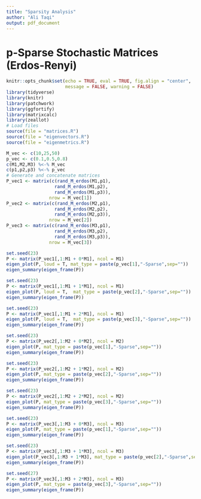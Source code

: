 ```yaml
---
title: "Sparsity Analysis"
author: "Ali Taqi"
output: pdf_document
---
```


# p-Sparse Stochastic Matrices (Erdos-Renyi)
```r
knitr::opts_chunk$set(echo = TRUE, eval = TRUE, fig.align = "center", 
                      message = FALSE, warning = FALSE)
library(tidyverse)
library(knitr)
library(patchwork)
library(ggfortify)
library(matrixcalc)
library(zeallot)
# Load files
source(file = "matrices.R")
source(file = "eigenvectors.R")
source(file = "eigenmetrics.R")
```

```r
M_vec <- c(10,25,50)
p_vec <- c(0.1,0.5,0.8)
c(M1,M2,M3) %<-% M_vec
c(p1,p2,p3) %<-% p_vec
# Generate and concatenate matrices
P_vec1 <- matrix(c(rand_M_erdos(M1,p1),
                  rand_M_erdos(M1,p2),
                  rand_M_erdos(M1,p3)),
                nrow = M_vec[1])
P_vec2 <- matrix(c(rand_M_erdos(M2,p1),
                  rand_M_erdos(M2,p2),
                  rand_M_erdos(M2,p3)),
                nrow = M_vec[2])
P_vec3 <- matrix(c(rand_M_erdos(M3,p1),
                  rand_M_erdos(M3,p2),
                  rand_M_erdos(M3,p3)),
                nrow = M_vec[3])
```

\newpage 

```r
set.seed(23)
P <- matrix(P_vec1[,1:M1 + 0*M1], ncol = M1)
eigen_plot(P, loud = T, mat_type = paste(p_vec[1],"-Sparse",sep=""))
eigen_summary(eigen_frame(P))
```

\newpage

```r
set.seed(23)
P <- matrix(P_vec1[,1:M1 + 1*M1], ncol = M1)
eigen_plot(P, loud = T,  mat_type = paste(p_vec[2],"-Sparse",sep=""))
eigen_summary(eigen_frame(P))
```

\newpage

```r
set.seed(23)
P <- matrix(P_vec1[,1:M1 + 2*M1], ncol = M1)
eigen_plot(P, loud = T,  mat_type = paste(p_vec[3],"-Sparse",sep=""))
eigen_summary(eigen_frame(P))
```

\newpage

```r
set.seed(23)
P <- matrix(P_vec2[,1:M2 + 0*M2], ncol = M2)
eigen_plot(P, mat_type = paste(p_vec[1],"-Sparse",sep=""))
eigen_summary(eigen_frame(P))
```

\newpage

```r
set.seed(23)
P <- matrix(P_vec2[,1:M2 + 1*M2], ncol = M2)
eigen_plot(P, mat_type = paste(p_vec[2],"-Sparse",sep=""))
eigen_summary(eigen_frame(P))
```

\newpage

```r
set.seed(23)
P <- matrix(P_vec2[,1:M2 + 2*M2], ncol = M2)
eigen_plot(P, mat_type = paste(p_vec[3],"-Sparse",sep=""))
eigen_summary(eigen_frame(P))
```

\newpage

```r
set.seed(23)
P <- matrix(P_vec3[,1:M3 + 0*M3], ncol = M3)
eigen_plot(P, mat_type = paste(p_vec[1],"-Sparse",sep=""))
eigen_summary(eigen_frame(P))
```

\newpage

```r
set.seed(23)
P <- matrix(P_vec3[,1:M3 + 1*M3], ncol = M3)
eigen_plot(P_vec3[,1:M3 + 1*M3], mat_type = paste(p_vec[2],"-Sparse",sep=""))
eigen_summary(eigen_frame(P))
```

\newpage

```r
set.seed(27)
P <- matrix(P_vec3[,1:M3 + 2*M3], ncol = M3)
eigen_plot(P, mat_type = paste(p_vec[3],"-Sparse",sep=""))
eigen_summary(eigen_frame(P))
```

\newpage
